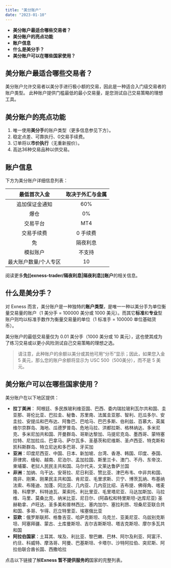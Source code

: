 ```yaml
---
title: "美分账户"
date: "2023-01-10"
---
```


<Ads></Ads> 

- **美分账户最适合哪些交易者？**
- **美分账户的亮点功能**
- **账户信息**
- **什么是美分手？**
- **美分账户可以在哪些国家使用？**

## 美分账户最适合哪些交易者？

美分账户允许交易者以美分手进行极小额的交易，因此是一种适合入门级交易者的账户类型。 此种账户提供门槛最低的最小交易量，是您测试自己交易策略的理想工具。

## 美分账户的亮点功能

1. 唯一使用**美分手**的账户类型（更多信息参见下方）。
2. 稳定点差、可靠执行、0交易手续费。
3. 订单将以**市价执行**（无重新报价）。
4. 高达36种交易品种以供交易。

## 账户信息

下方为美分账户详细信息列表：

| 最低首次入金      | 取决于外汇与金属 |
|:-----------:|:--------:|
| 追加保证金通知     | 60%      |
| 爆仓          | 0%       |
| 交易平台        | MT4      |
| 交易手续费       | 0 手续费    |
| 免| 隔夜利息       | 支持       |
| 模拟账户        | 不支持      |
| 最大账户数量/个人专区 | 10       |


阅读更多**免[[exness-trader/隔夜利息|隔夜利息]]账户**的相关信息。

## 什么是美分手？

对 Exness 而言，美分账户是一种独特的**账户类型**，是唯一一种以美分手为单位衡量交易量的账户（1 美分手 = 100000 美分或 1000 美元）。而其它**标准**和**专业**型账户则均以标准手数作为衡量交易量的单位（1 标准手 = 100000 单位基础货币）。

美分账户的最低交易量仅为 0.01 美分手（1000 美分或 10 美元），这也使其成为了练习交易或以更小风险测试自己交易策略的理想之选。

> 请注意，此种账户的余额以美分或其他可用“分币”显示；因此，如果您入金 5 美元，那么您的账户余额将显示为 USC 500（500美分），而不是 5 美元。

## 美分账户可以在哪些国家使用？

美分账户在以下地区提供：

- **拉丁美洲**： 阿根廷、多民族玻利维亚国、巴西、委内瑞拉玻利瓦尔共和国、圭亚那、哥伦比亚、巴拉圭、秘鲁、苏里南、法属圭亚那、智利、厄瓜多尔、安圭拉、安提瓜和巴布达、阿鲁巴、巴哈马、巴巴多斯、伯利兹、百慕大、英属维尔京群岛、海地、瓜德罗普岛、危地马拉、洪都拉斯、格林纳达、多米尼克、多米尼加共和国、开曼群岛、哥斯达黎加、马提尼克岛、墨西哥、蒙特塞拉特、尼加拉瓜、巴拿马、萨尔瓦多、圣基茨和尼维斯、圣卢西亚、特克斯和凯科斯群岛、特立尼达和多巴哥、牙买加
- **亚洲**：印度尼西亚、中国、日本、新加坡、台湾、香港、韩国、印度、泰国、菲律宾、缅甸、越南、尼泊尔、孟加拉国、斯里兰卡、澳门、不丹、东帝汶、柬埔寨、老挝人民民主共和国、马尔代夫、文莱达鲁萨兰国
- **非洲**：加纳、乌干达、安哥拉、尼日利亚、赞比亚、津巴布韦、中非共和国、南非、刚果、刚果民主共和国、肯尼亚、毛里求斯、贝宁、博茨瓦纳、布基纳法索、布隆迪、加蓬、冈比亚、几内亚、几内亚比绍、吉布提、佛得角、喀麦隆、科摩罗、科特迪瓦、莱索托、利比里亚、毛里塔尼亚、马达加斯加、马拉维、马里、莫桑比克、纳米比亚、尼日尔、(阿森松和特里斯坦-达库尼亚) 圣赫勒拿、卢旺达、圣多美和普林西比、塞内加尔、塞拉利昂、坦桑尼亚联合共和国、多哥、乍得、厄立特里亚、埃塞俄比亚
- **亚欧**：俄罗斯联邦、格鲁吉亚、哈萨克斯坦、乌克兰、亚美尼亚、乌兹别克斯坦、阿塞拜疆、蒙古、土库曼斯坦、吉尔吉斯斯坦、塔吉克斯坦、摩尔多瓦共和国
- **阿拉伯国家**：土耳其、埃及、利比亚、黎巴嫩、巴林、阿尔及利亚、阿富汗、约旦、科威特、摩洛哥、阿曼、巴基斯坦、卡塔尔、沙特阿拉伯、突尼斯、阿拉伯联合酋长国、西撒哈拉

点击以下链接了解**Exness 暂不提供服务的**国家的完整列表。
